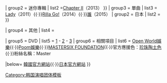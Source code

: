 {{Navbox
|name    = 大國男兒
|title   = [[大國男兒]]
| titlestyle = background:#FF4D00
| groupstyle = background:#FF824D
| abovestyle = background:#FF824D
| belowstyle = background:#FF824D
|image   = 
|above   = '''Mika'''、'''Karam'''、'''HyunMin'''、'''InJun'''、'''Jay'''
| group1 = 正規專輯
| list1 ={{Navbox subgroup
| groupstyle = background:#FF824D
| group1 = 韓國
| list1  = <s>Shadow</s>（2012）
| group2 = 日本
| list2  = [[Love Letters (大國男兒專輯)|Love Letters]]（2012）{{·}} [[On The Way (大國男兒專輯)|On The Way]]（2013）
}}
| group2 = 迷你專輯
| list2 ={{Navbox subgroup
| groupstyle = background:#FF824D
| group1 = 韓國
| list1  = [[awake]]（2010）{{·}}[[Chapter II]]（2013）
}}
| group3 = 單曲
| list3 = {{Navbox subgroup
| groupstyle = background:#FF824D
| group1 = 韓國
| list1  = [[憧憬少年]]（2010）{{·}}[[Lady (大國男兒單曲)|Lady]]（2011）{{·}}[[Rilla Go!]]（2014）{{·}}[[誰 (大國男兒單曲)|誰]]（2015）
| group2 =  日本
| list2  ={{Navbox subgroup
| groupstyle = background:#FF824D
| group1 = Love Letters
| list1  = 1. [[Love Power (大國男兒單曲)|Love Power]] -  2. [[Love Bingo]] - 3. [[Love Parade (大國男兒單曲)|Love Parade]] - 4. [[Love Days]]

| group2 = On The Way
| list2  = 5. [[Jumping (大國男兒單曲)|Jumping]] - 6. [[本氣Magic]] - 7. [[Valentine Fighter]]

| group3 = ''' '''
| list3 = 8. [[Oh My Girl!]]
}}
}}

| group4 = 其他
| list4  = {{Navbox subgroup
| groupstyle = background:#FF824D
| group1 = '''Popsicle'''
| list1  = {{Navbox subgroup
| groupstyle = background:#FF824D
| group1 = 正規專輯
| list1  =  

| group2 = 迷你專輯
| list2  = 

| group3 = 單曲
| list3  = [[我將愛你到夏天會下雪的那天]]
}}
}}

| group5 = DVD
| list5  = [[Teba!大國男兒 Vol.1|1]] - [[Teba!大國男兒 Vol.2|2]] - [[大國男兒 Japan First Live 2012|3]]
| group6 = 相關項目
| list6  = [[Open World娛樂]]{{·}}[[Poom娛樂]]{{·}}[[日本索尼音樂娛樂|MASTERSIX FOUNDATION]]{{·}}官方應援色：[[珍珠陶土色]]{{·}}粉絲名稱：Master

|below= [http://www.the-boss.co.kr/ 韓國官方網站]{{·}}[http://daikokudanji.com/ 日本官方網站]
}}
<noinclude>
{{collapsible option}}
[[Category:韩国演唱团体模板]]
</noinclude>